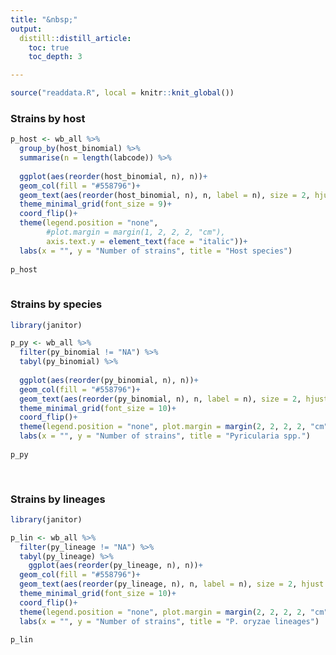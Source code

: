```yaml
---
title: "&nbsp;"
output:
  distill::distill_article:
    toc: true
    toc_depth: 3

---
```


```r
source("readdata.R", local = knitr::knit_global())

```




### Strains by host


```r
p_host <- wb_all %>% 
  group_by(host_binomial) %>%
  summarise(n = length(labcode)) %>% 
  
  ggplot(aes(reorder(host_binomial, n), n))+
  geom_col(fill = "#558796")+
  geom_text(aes(reorder(host_binomial, n), n, label = n), size = 2, hjust = -0.1) +
  theme_minimal_grid(font_size = 9)+
  coord_flip()+
  theme(legend.position = "none", 
        #plot.margin = margin(1, 2, 2, 2, "cm"), 
        axis.text.y = element_text(face = "italic"))+
  labs(x = "", y = "Number of strains", title = "Host species")
  
p_host
  
```




### Strains by species

```r
library(janitor)

p_py <- wb_all %>% 
  filter(py_binomial != "NA") %>% 
  tabyl(py_binomial) %>% 
    
  ggplot(aes(reorder(py_binomial, n), n))+
  geom_col(fill = "#558796")+
  geom_text(aes(reorder(py_binomial, n), n, label = n), size = 2, hjust = -0.1) +
  theme_minimal_grid(font_size = 10)+
  coord_flip()+
  theme(legend.position = "none", plot.margin = margin(2, 2, 2, 2, "cm"), axis.text.y = element_text(face = "italic"))+
  labs(x = "", y = "Number of strains", title = "Pyricularia spp.")
  
p_py
  
  


```

### Strains by lineages


```r
library(janitor)

p_lin <- wb_all %>% 
  filter(py_lineage != "NA") %>% 
  tabyl(py_lineage) %>% 
    ggplot(aes(reorder(py_lineage, n), n))+
  geom_col(fill = "#558796")+
  geom_text(aes(reorder(py_lineage, n), n, label = n), size = 2, hjust = -0.1) +
  theme_minimal_grid(font_size = 10)+
  coord_flip()+
  theme(legend.position = "none", plot.margin = margin(2, 2, 2, 2, "cm"))+
  labs(x = "", y = "Number of strains", title = "P. oryzae lineages")
  
p_lin
  
  


```





